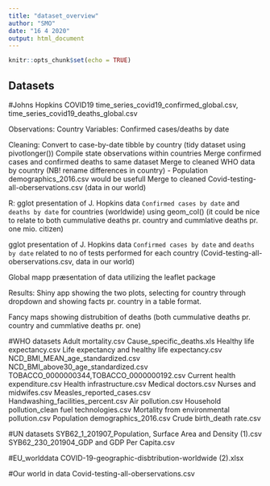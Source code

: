 ```yaml
---
title: "dataset_overview"
author: "SMO"
date: "16 4 2020"
output: html_document
---
```


```r
knitr::opts_chunk$set(echo = TRUE)
```

## Datasets
#Johns Hopkins COVID19 
time_series_covid19_confirmed_global.csv, time_series_covid19_deaths_global.csv

Observations: Country
Variables: Confirmed cases/deaths by date 

Cleaning:
Convert to case-by-date tibble by country (tidy dataset using pivotlonger())
Compile state observations within countries 
Merge confirmed cases and confirmed deaths to same dataset
Merge to cleaned WHO data by country (NB! rename differences in country) - Population demographics_2016.csv would be usefull
Merge to cleaned Covid-testing-all-oberservations.csv (data in our world)  



R:
gglot presentation of J. Hopkins data `Confirmed cases by date` and `deaths by date` for countries (worldwide) using geom_col() (it could be nice to relate to both cummulative deaths pr. country and cummlative deaths pr. one mio. citizen)

gglot presentation of J. Hopkins data `Confirmed cases by date` and `deaths by date` related to no of tests performed for each country (Covid-testing-all-oberservations.csv, data in our world)


Global mapp præsentation of data utilizing the leaflet package


Results:
Shiny app showing the two plots, selecting for country through dropdown and showing facts pr. country in a table format. 

Fancy maps showing distrubition of deaths (both cummulative deaths pr. country and cummlative deaths pr. one)


#WHO datasets
Adult mortality.csv
Cause_specific_deaths.xls
Healthy life expectancy.csv
Life expectancy and healthy life expectancy.csv
NCD_BMI_MEAN_age_standardized.csv
NCD_BMI_above30_age_standardized.csv
TOBACCO_0000000344,TOBACCO_0000000192.csv
Current health expenditure.csv
Health infrastructure.csv
Medical doctors.csv
Nurses and midwifes.csv
Measles_reported_cases.csv
Handwashing_facilities_percent.csv
Air pollution.csv
Household pollution_clean fuel technologies.csv
Mortality from environmental pollution.csv
Population demographics_2016.csv
Crude birth_death rate.csv

#UN datasets
SYB62_1_201907_Population, Surface Area and Density (1).csv
SYB62_230_201904_GDP and GDP Per Capita.csv 

#EU_worlddata
COVID-19-geographic-disbtribution-worldwide (2).xlsx 

#Our world in data
Covid-testing-all-oberservations.csv

